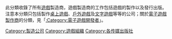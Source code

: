 此分類收錄了所有[[遊戲|遊戲]]製造商，遊戲製造商的工作包括遊戲的製作以及發行出版。注意本分類只包括製作[[桌上遊戲|桌上遊戲]]、[[戶外遊戲|戶外遊戲]]及[[文字遊戲|文字遊戲]]等等的公司；關於[[電子遊戲|電子遊戲]][[遊戲開發者|製作商]]的分類，見「[[:Category:電子遊戲開發者|:Category:電子遊戲開發者]]」。

[[Category:製造公司|Category:製造公司]]
[[Category:遊戲組織|Category:遊戲組織]]
[[Category:各传媒出版社|Category:各传媒出版社]]